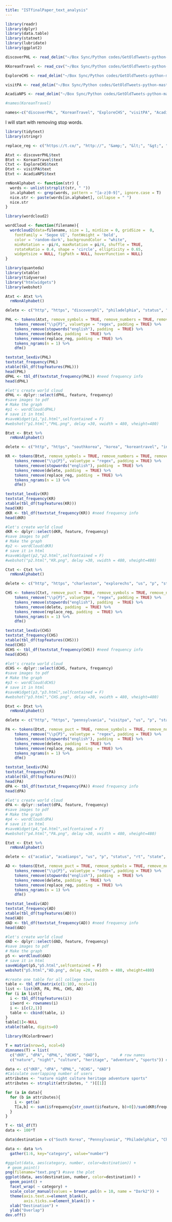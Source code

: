 ```yaml
---
title: "ISTfinalPaper_text_analysis"
---
```


```r
library(readr)
library(dplyr)
library(data.table)
library(statnet)
library(lubridate)
library(ggplot2)
```

```r
discoverPHL <- read_delim("~/Box Sync/Python codes/GetOldTweets-python-master/discoverPHL.csv", ";", escape_double = FALSE, trim_ws = TRUE)

KKoreanTravel <- read_csv("~/Box Sync/Python codes/GetOldTweets-python-master/KoreanTravel.csv")

ExploreCHS <- read_delim("~/Box Sync/Python codes/GetOldTweets-python-master/ExploreCHS.csv", ";", escape_double = FALSE, trim_ws = TRUE)

visitPA <- read_delim("~/Box Sync/Python codes/GetOldTweets-python-master/visitPA.csv", ";", escape_double = FALSE, trim_ws = TRUE)

AcadiaNPS <- read_delim("~/Box Sync/Python codes/GetOldTweets-python-master/AcadiaNPS.csv", ";", escape_double = FALSE, trim_ws = TRUE)

#names(KoreanTravel)

names<-c("discoverPHL", "KoreanTravel", "ExploreCHS", "visitPA", "AcadiaNPS")
```

I will start with removing stop words.
```r
library(tidytext)
library(stringr)

replace_reg <- c("https://t.co/", "http://", "&amp;", "&lt;", "&gt;", "RT", "https")

Atxt <- discoverPHL$text
Btxt <- KoreanTravel$text
Ctxt <- ExploreCHS$text
Dtxt <- visitPA$text
Etxt <- AcadiaNPS$text

rmNonAlphabet <- function(str) {
  words <- unlist(strsplit(str, " "))
  in.alphabet <- grep(words, pattern = "[a-z|0-9]", ignore.case = T)
  nice.str <- paste(words[in.alphabet], collapse = " ")
  nice.str
}
```

```r
library(wordcloud2)

wordCloud <- function(filename){
  wordcloud2(data=filename, size = 1, minSize = 0, gridSize =  0,
    fontFamily = 'Segoe UI', fontWeight = 'bold',
    color = 'random-dark', backgroundColor = "white",
    minRotation = -pi/4, maxRotation = pi/4, shuffle = TRUE,
    rotateRatio = 0.4, shape = 'circle', ellipticity = 0.65,
    widgetsize = NULL, figPath = NULL, hoverFunction = NULL)
}

```

```r
library(quanteda)
library(xtable)
library(tidyverse)
library("htmlwidgets")
library(webshot)

Atxt <- Atxt %>%
  rmNonAlphabet()

delete <- c("http", "https", "discoverphl", "philadelphia", "status", "us", "day") #remove unrelevant words

PHL <- tokens(Atxt, remove_symbols = TRUE, remove_numbers = TRUE, remove_url=TRUE) %>%
    tokens_remove("\\p{P}", valuetype = "regex", padding = TRUE) %>%
    tokens_remove(stopwords("english"), padding  = TRUE) %>%
    tokens_remove(delete, padding  = TRUE) %>%
    tokens_remove(replace_reg, padding  = TRUE) %>%
    tokens_ngrams(n = 1) %>%
    dfm()

textstat_lexdiv(PHL)
textstat_frequency(PHL)
xtable(tbl_df(topfeatures(PHL)))
head(PHL)
dPHL <- tbl_df(textstat_frequency(PHL)) #need frequency info
head(dPHL)

#let's create world cloud
dPHL <- dplyr::select(dPHL, feature, frequency)
#save images to pdf
# Make the graph
#p1 <- wordCloud(dPHL)
# save it in html
#saveWidget(p1,"p1.html",selfcontained = F)
#webshot("p1.html","PHL.png", delay =30, vwidth = 480, vheight=480)
```

```r
Btxt <- Btxt %>%
  rmNonAlphabet()

delete <- c("http", "https", "southkorea", "korea", "koreantravel", "infohttp", "status", "=", "south") #remove unrelevant words

KR <- tokens(Btxt, remove_symbols = TRUE, remove_numbers = TRUE, remove_url=TRUE) %>%
    tokens_remove("\\p{P}", valuetype = "regex", padding = TRUE) %>%
    tokens_remove(stopwords("english"), padding  = TRUE) %>%
    tokens_remove(delete, padding  = TRUE) %>%
    tokens_remove(replace_reg, padding  = TRUE) %>%
    tokens_ngrams(n = 1) %>%
    dfm()

textstat_lexdiv(KR)
textstat_frequency(KR)
xtable(tbl_df(topfeatures(KR)))
head(KR)
dKR <- tbl_df(textstat_frequency(KR)) #need frequency info
head(dKR)

#let's create world cloud
dKR <- dplyr::select(dKR, feature, frequency)
#save images to pdf
# Make the graph
#p2 <- wordCloud(dKR)
# save it in html
#saveWidget(p2,"p2.html",selfcontained = F)
#webshot("p2.html","KR.png", delay =30, vwidth = 480, vheight=480)
```

```r
Ctxt <- Ctxt %>%
  rmNonAlphabet()

delete <- c("http", "https", "charleston", "explorechs", "us", "p", "status", "check") #remove unrelevant words

CHS <- tokens(Ctxt, remove_puct = TRUE, remove_symbols = TRUE, remove_numbers = TRUE, remove_url=TRUE) %>%
    tokens_remove("\\p{P}", valuetype = "regex", padding = TRUE) %>%
    tokens_remove(stopwords("english"), padding  = TRUE) %>%
    tokens_remove(delete, padding  = TRUE) %>%
    tokens_remove(replace_reg, padding  = TRUE) %>%
    tokens_ngrams(n = 1) %>%
    dfm()

textstat_lexdiv(CHS)
textstat_frequency(CHS)
xtable(tbl_df(topfeatures(CHS)))
head(CHS)
dCHS <- tbl_df(textstat_frequency(CHS)) #need frequency info
head(dCHS)

#let's create world cloud
dCHS <- dplyr::select(dCHS, feature, frequency)
#save images to pdf
# Make the graph
#p3 <- wordCloud(dCHS)
# save it in html
#saveWidget(p3,"p3.html",selfcontained = F)
#webshot("p3.html","CHS.png", delay =30, vwidth = 480, vheight=480)
```

```r
Dtxt <- Dtxt %>%
  rmNonAlphabet()

delete <- c("http", "https", "pennsylvania", "visitpa", "us", "p", "status", "rt", "state", "day", "=", "pa", "c", "check") #remove unrelevant words

PA <- tokens(Dtxt, remove_puct = TRUE, remove_symbols = TRUE, remove_numbers = TRUE, remove_url=TRUE) %>%
    tokens_remove("\\p{P}", valuetype = "regex", padding = TRUE) %>%
    tokens_remove(stopwords("english"), padding  = TRUE) %>%
    tokens_remove(delete, padding  = TRUE) %>%
    tokens_remove(replace_reg, padding  = TRUE) %>%
    tokens_ngrams(n = 1) %>%
    dfm()

textstat_lexdiv(PA)
textstat_frequency(PA)
xtable(tbl_df(topfeatures(PA)))
head(PA)
dPA <- tbl_df(textstat_frequency(PA)) #need frequency info
head(dPA)

#let's create world cloud
dPA <- dplyr::select(dPA, feature, frequency)
#save images to pdf
# Make the graph
#p4 <- wordCloud(dPA)
# save it in html
#saveWidget(p4,"p4.html",selfcontained = F)
#webshot("p4.html","PA.png", delay =30, vwidth = 480, vheight=480)
```

```r
Etxt <- Etxt %>%
  rmNonAlphabet()

delete <- c("acadia", "acadianps", "us", "p", "status", "rt", "state", "day", "=", "c", "check", "maine") #remove unrelevant words

AD <- tokens(Etxt, remove_puct = TRUE, remove_symbols = TRUE, remove_numbers = TRUE, remove_url=TRUE) %>%
    tokens_remove("\\p{P}", valuetype = "regex", padding = TRUE) %>%
    tokens_remove(stopwords("english"), padding  = TRUE) %>%
    tokens_remove(delete, padding  = TRUE) %>%
    tokens_remove(replace_reg, padding  = TRUE) %>%
    tokens_ngrams(n = 1) %>%
    dfm()

textstat_lexdiv(AD)
textstat_frequency(AD)
xtable(tbl_df(topfeatures(AD)))
head(AD)
dAD <- tbl_df(textstat_frequency(AD)) #need frequency info
head(dAD)

#let's create world cloud
dAD <- dplyr::select(dAD, feature, frequency)
#save images to pdf
# Make the graph
p5 <- wordCloud(dAD)
# save it in html
saveWidget(p5,"p5.html",selfcontained = F)
webshot("p5.html","AD.png", delay =20, vwidth = 480, vheight=480)
```

```r
#create one table for all college towns
table <- tbl_df(matrix(c(1:10), ncol=1))
list <- list(KR, PA, PHL, CHS, AD)
for (i in list){
  i <- tbl_df(topfeatures(i))
  i$word <- rownames(i)
  i <- i[c(2,1)]
  table <- cbind(table, i)
}
table[1]<-NULL
xtable(table, digits=0)
```


```r
library(RColorBrewer)

T = matrix(nrow=5, ncol=6)
dimnames(T) = list(
  c("dKR", "dPA", "dPHL", "dCHS", "dAD"),         # row names 
  c("nature", "night", "culture", "heritage", "adventure", "sports")) # column names 

data <- c("dKR", "dPA", "dPHL", "dCHS", "dAD")
#Calculate overlapping number of users
attributes <- "nature night culture heritage adventure sports"
attributes <- strsplit(attributes, " ")[[1]]

for (a in data){
  for (b in attributes){
    i <- get(a)
    T[a,b] <- sum(i$frequency[str_count(i$feature, b)>0])/sum(dKR$frequency)
  }
}

T <- tbl_df(T)
data <- 100*T

data$destination = c("South Korea", "Pennsylvania", "Philadelphia", "Charleston", "Acadia")

data <- data %>%
  gather(1:6, key="category", value="number")

#ggplot(data, aes(category, number, color=destination)) +
 # geom_point()
png(filename="text.png") #save the plot
ggplot(data, aes(destination, number, color=destination)) +
  geom_point() + 
  facet_wrap( ~ category) + 
  scale_color_manual(values = brewer.pal(n = 10, name = "Dark2")) +  
  theme(axis.text.x=element_blank(),
        axis.ticks.x=element_blank()) +
  xlab("Destination") +
  ylab("Overlap")
dev.off()

```


